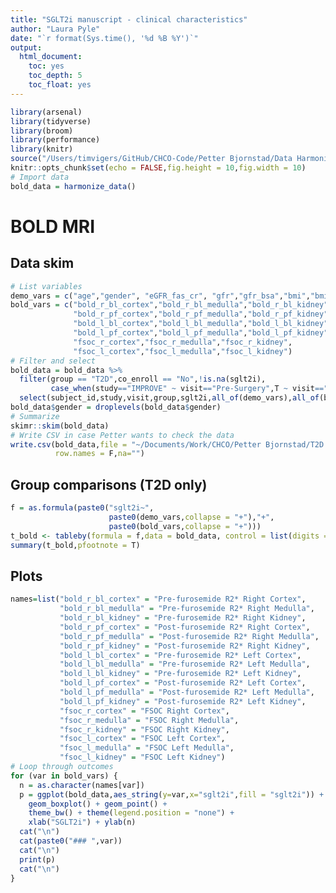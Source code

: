 ```yaml
---
title: "SGLT2i manuscript - clinical characteristics"
author: "Laura Pyle"
date: "`r format(Sys.time(), '%d %B %Y')`"
output:
  html_document:
    toc: yes
    toc_depth: 5
    toc_float: yes
---
```


```r
library(arsenal)
library(tidyverse)
library(broom)
library(performance)
library(knitr)
source("/Users/timvigers/GitHub/CHCO-Code/Petter Bjornstad/Data Harmonization/data_harmonization.R")
knitr::opts_chunk$set(echo = FALSE,fig.height = 10,fig.width = 10)
# Import data
bold_data = harmonize_data()
```

# BOLD MRI

## Data skim

```r
# List variables
demo_vars = c("age","gender", "eGFR_fas_cr", "gfr","gfr_bsa","bmi","bmi_percentile")
bold_vars = c("bold_r_bl_cortex","bold_r_bl_medulla","bold_r_bl_kidney",
              "bold_r_pf_cortex","bold_r_pf_medulla","bold_r_pf_kidney",
              "bold_l_bl_cortex","bold_l_bl_medulla","bold_l_bl_kidney",
              "bold_l_pf_cortex","bold_l_pf_medulla","bold_l_pf_kidney",
              "fsoc_r_cortex","fsoc_r_medulla","fsoc_r_kidney",
              "fsoc_l_cortex","fsoc_l_medulla","fsoc_l_kidney")
# Filter and select
bold_data = bold_data %>% 
  filter(group == "T2D",co_enroll == "No",!is.na(sglt2i),
         case_when(study=="IMPROVE" ~ visit=="Pre-Surgery",T ~ visit=="Baseline")) %>%
  select(subject_id,study,visit,group,sglt2i,all_of(demo_vars),all_of(bold_vars))
bold_data$gender = droplevels(bold_data$gender)
# Summarize
skimr::skim(bold_data)
# Write CSV in case Petter wants to check the data
write.csv(bold_data,file = "~/Documents/Work/CHCO/Petter Bjornstad/T2D scRNA SGLT2i/Data clean/bold_data.csv",
          row.names = F,na="")
```

## Group comparisons (T2D only)

```r
f = as.formula(paste0("sglt2i~",
                      paste0(demo_vars,collapse = "+"),"+",
                      paste0(bold_vars,collapse = "+")))
t_bold <- tableby(formula = f,data = bold_data, control = list(digits = 2))
summary(t_bold,pfootnote = T)
```

## Plots

```r
names=list("bold_r_bl_cortex" = "Pre-furosemide R2* Right Cortex",
           "bold_r_bl_medulla" = "Pre-furosemide R2* Right Medulla",
           "bold_r_bl_kidney" = "Pre-furosemide R2* Right Kidney",
           "bold_r_pf_cortex" = "Post-furosemide R2* Right Cortex",
           "bold_r_pf_medulla" = "Post-furosemide R2* Right Medulla",
           "bold_r_pf_kidney" = "Post-furosemide R2* Right Kidney",
           "bold_l_bl_cortex" = "Pre-furosemide R2* Left Cortex",
           "bold_l_bl_medulla" = "Pre-furosemide R2* Left Medulla",
           "bold_l_bl_kidney" = "Pre-furosemide R2* Left Kidney",
           "bold_l_pf_cortex" = "Post-furosemide R2* Left Cortex",
           "bold_l_pf_medulla" = "Post-furosemide R2* Left Medulla",
           "bold_l_pf_kidney" = "Post-furosemide R2* Left Kidney",
           "fsoc_r_cortex" = "FSOC Right Cortex",
           "fsoc_r_medulla" = "FSOC Right Medulla",
           "fsoc_r_kidney" = "FSOC Right Kidney",
           "fsoc_l_cortex" = "FSOC Left Cortex",
           "fsoc_l_medulla" = "FSOC Left Medulla",
           "fsoc_l_kidney" = "FSOC Left Kidney")
# Loop through outcomes
for (var in bold_vars) {
  n = as.character(names[var])
  p = ggplot(bold_data,aes_string(y=var,x="sglt2i",fill = "sglt2i")) + 
    geom_boxplot() + geom_point() +
    theme_bw() + theme(legend.position = "none") + 
    xlab("SGLT2i") + ylab(n)
  cat("\n")
  cat(paste0("### ",var))
  cat("\n")
  print(p)
  cat("\n")
}
```
